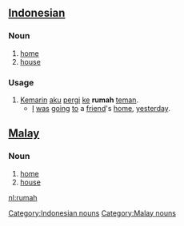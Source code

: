 == [[Indonesian]] ==
===Noun===
# [[home]]
# [[house]]

=== Usage ===
# [[Kemarin]] [[aku]] [[pergi]] [[ke]] '''rumah''' [[teman]].
#* [[I]] [[be|was]] [[go]]ing [[to]] a [[friend]]'s [[home]], [[yesterday]].

== [[Malay]] ==
===Noun===
# [[home]]
# [[house]]

[[Category:Indonesian nouns]]
[[Category:Malay nouns]]

[[nl:rumah]]